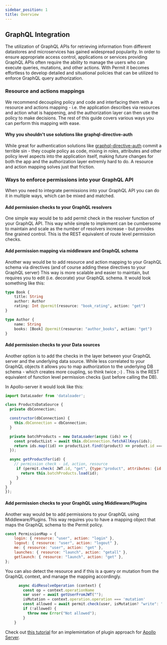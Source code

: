 ```yaml
---
sidebar_position: 1
title: Overview
---
```


## GraphQL Integration

The utilization of GraphQL APIs for retrieving information from different datastores and microservices has gained widespread popularity.
In order to ensure appropriate access control, applications or services providing GraphQL APIs often require the ability to manage the users who can execute queries, mutations, and other actions.
With Permit it becomes effortless to develop detailed and situational policies that can be utilized to enforce GraphQL query authorization.

### Resource and actions mappings

We recommend decoupling policy and code and interfacing them with a resource and actions mapping - i.e. the application describes via resources and action what is happening, and the authorization layer can then use the policy to make decisions. The rest of this guide covers various ways you can perform this mapping with ease.

#### Why you shouldn't use solutions like graphql-directive-auth

While great for authentication solutions like [graphql-directive-auth](https://github.com/graphql-community/graphql-directive-auth) commit a terrible sin - they couple policy as code, mixing in roles, attributes and other policy level aspects into the application itself, making future changes for both the app and the authorization layer extremly hard to do.
A resource and action mapping solves just that friction.

### Ways to enforce permissions into your GraphQL API

When you need to integrate permissions into your GraphQL API you can do it in multiple ways, which can be mixed and matched.

#### Add permission checks to your GraphQL resolvers

One simple way would be to add permit check in the resolver function of your GraphQL API.
This way while simple to implement can be cumbersome to maintain and scale as the number of resolvers increase - but provides fine grained control.
This is the REST equivalent of route level permission checks.

#### Add permission mapping via middleware and GraphQL schema

Another way would be to add resource and action mapping to your GraphQL schema via directives (and of course adding these directives to your GraphQL server)
This way is more scalable and easier to maintain, but requires you to edit (i.e. decorate) your GraphQL schema.
It would look something like this:

```graphql
type Book {
	title: String
	author: Author
	rating: Int @permit(resource: "book_rating", action: "get")
}

type Author {
	name: String
	books: [Book] @permit(resource: "author_books", action: "get")
}
```

#### Add permission checks to your Data sources

Another option is to add the checks in the layer between your GraphQL server and the underlying data source.
While less correlated to your GraphQL objects it allows you to map authorization to the underlying DB schema - which creates more coupling, so think twice ;-) .
This is the REST equivalent of function level permission checks (just before calling the DB).

In Apollo-server it would look like this:

```javascript
import DataLoader from 'dataloader';

class ProductsDataSource {
  private dbConnection;

  constructor(dbConnection) {
    this.dbConnection = dbConnection;
  }

  private batchProducts = new DataLoader(async (ids) => {
    const productList = await this.dbConnection.fetchAllKeys(ids);
    return ids.map((id) => productList.find((product) => product.id === id));
  });

  async getProductFor(id) {
    // permission check - id, action, resource
     if (permit.check( JWT.id, "get", {type:"product", attributes: {id: id} }){
       return this.batchProducts.load(id);
     }
  }
}
});
```

#### Add permission checks to your GraphQL using Middleware/Plugins

Another way would be to add permissions to your GraphQL using Middleware/Plugins.
This way requires you to have a mapping object that maps the GraphQL schema to the Permit policy.

```javascript
const PermissionMap = {
	login: { resource: "user", action: "login" },
	logout: { resource: "user", action: "logout" },
	me: { resource: "user", action: "get" },
	launches: { resource: "launch", action: "getall" },
	getlaunch: { resource: "launch", action: "get" },
};
```

You can also detect the resource and if this is a query or mutation from the GraphQL context, and manage the mapping accordingly.

```javascript
      async didResolveOperation (context) {
        const op = context.operationName
        var user = await getUserFromJWT("");
        isMutation = context.operation.operation === 'mutation'
        const allowed = await permit.check(user, isMutation? "write": "read", op.toLowerCase()) // this will look like "user:write:launches" or "user:read:launches"
        if (!allowed) {
          throw new Error("Not allowed");
        }
    }
```

Check out [this tutorial](/integrations/GraphQL/apollo_server) for an implemintation of plugin approach for [Apollo Server](https://www.apollographql.com/docs/apollo-server/).
